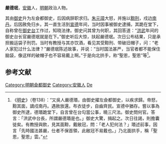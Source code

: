 '''嚴德珉'''，[[安徽|安徽]]人，[[明朝|明朝]]政治人物。

其由[[御史|御史]]升为左僉都御史，后因病辞职求归。[[朱元璋|朱元璋]]大怒，并施以[[黥刑|黥刑]]，戍边[[南丹县|南丹]]。后因赦免归乡。其一直生活到[[宣德|宣德]]年间，当时因事被御史逮捕，其跪在堂下，自称曾在[[御史台|御史台]]工作过，知晓法律。御史问其曾为何职，其回答道：“[[洪武|洪武]]年间的御史台长官嚴德珉就是在下。”御史听后大惊，扶起嚴德珉。次日公布结果，只是承担搬运袋子刑罚。当时有教授与其亦饮酒，看见其受黥刑、带破旧帽子，问：“老人家犯过什么法律？”嚴德珉陈述故事，并说：“当时国法甚严，当官者都不能保住脑袋，像这样的破帽子也不容易戴上啊。”于是向北拱手，称“聖恩，聖恩”等<ref>《[[明史|明史]]》（卷138）：“又吳人嚴德瑉，由御史擢左僉都御史，以疾求歸。帝怒，黥其面，謫戍南丹。遇赦放還。布衣徒步，自齒齊民。宣德中猶存。嘗以事為御史所逮，德瑉跪堂下，自言曾在台勾當公事，曉三尺法。御史問何官。答言：「洪武中台長，所謂嚴德瑉是也。」御史大驚，揖起之。次日往謁，則擔囊徙矣。有教授與飲，見其面黥，戴敝冠，問：「老人犯何法？」瑉述前事，因言「先時國法甚嚴，仕者不保首領，此敝冠不易戴也。」乃北面拱手，稱「聖恩，聖恩」雲。”</ref>。

==参考文献==
{{wikisource|明史/卷138}}
<div class="references-small">
<references />
</div>

{{明朝人物小作品}}

[[Category:明朝僉都御史|Category:明朝僉都御史]]
[[Category:安徽人|Category:安徽人]]
[[Category:嚴姓|De]]